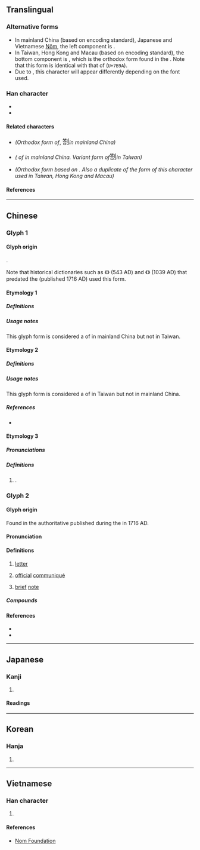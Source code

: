{{also|札|剳|箚}}
{{character info/new}}
==Translingual==

===Alternative forms===
* In mainland China (based on {{w|GB 18030}} encoding standard), Japanese {{w|kanji}} and Vietnamese [[Nôm]], the left component is {{l|mul|答}}.
* In Taiwan, Hong Kong and Macau (based on {{w|Big5}} encoding standard), the bottom component is {{l|mul|㓣}}, which is the orthodox form found in the {{w|Kangxi dictionary}}. Note that this form is identical with that of {{l|mul|箚}} (<code>U+7B9A</code>).
* Due to {{w|Han unification}}, this character will appear differently depending on the font used.

===Han character===
* {{Han char|rn=18|rad=刀|as=12|sn=14|four=82600|canj=HRLN,XHRLN|ids=⿰答刂(GJV)}}
* {{Han char|rn=118|rad=竹|as=08|sn=14|four=88623,88602|canj=HORN|ids=⿱𥫗㓣(HT)}}

====Related characters====
* {{l|mul|[[札]]}} ''(Orthodox form of ''{{l|mul|剳}}, <font size=4, lang=zh-Hans>劄</font>'' in mainland China)''
* {{l|mul|[[剳]]}} ''({{w|Variant Chinese character|Variant form}} of {{l|mul|札}} in mainland China. Variant form of ''<font size=4, lang=zh-Hant>劄</font>'' in Taiwan)'' <!-- Refer https://www.moedict.tw/剳 -->
* {{l|mul|[[箚]]}} ''(Orthodox form based on {{w|Kangxi dictionary}}. Also a duplicate of the form of this character used in Taiwan, Hong Kong and Macau)''

====References====
{{Han ref|kx=0144.261|dj=0325.080|hdz=10356.030|uh=5284}}

----

==Chinese==

===Glyph 1===
{{Han-glyphref|⿰答刂|}}

====Glyph origin====
{{Han etym}}
{{Han compound|答|刂|c1=p|c2=s|t2=knife; blade|ls=psc}}.

Note that historical dictionaries such as {{w|Yupian}} 《{{w2|zh|玉篇}}》 (543 AD) and {{w|Jiyun}} 《{{w2|zh|集韻}}》 (1039 AD) that predated the {{w|Kangxi dictionary}} (published 1716 AD) used this form.

====Etymology 1====

=====Definitions=====
{{zh-see|札|v}}

=====Usage notes=====
This glyph form is considered a {{w|Variant Chinese character|variant form}} of {{l|zh|札}} in mainland China but not in Taiwan. <!-- Refer character 3532, https://zh.wikisource.org/wiki/通用規范漢字表 -->

====Etymology 2====

=====Definitions=====
{{zh-see|箚|v|refer [[劄#Glyph 2|glyph 2]] below}}

=====Usage notes=====
This glyph form is considered a {{w|Variant Chinese character|variant form}} of {{l|zh|⿱[[𥫗]][[㓣]]}} in Taiwan but not in mainland China.

=====References=====
* {{R:twedu|B03225-003}} <!-- Note: This reference belongs to Glyph 1, Etymology 2 -->

====Etymology 3====

=====Pronunciations=====
{{zh-pron
|m=zhá
|cat=n
}}

=====Definitions=====
{{zh-hanzi}}

# {{lb|zh|mainland China|traditional Chinese medicine}} {{zh-used in|目劄|type of [[eye]] related [[illness]]}}. <!-- Refer character 7692, https://zh.wikisource.org/wiki/通用規范漢字表 -->

===Glyph 2===
{{Han-glyphref|⿱𥫗㓣|}}
{{zh-forms|alt=[[剳#Etymology 1|剳]],[[劄#Etymology 2|劄]]:⿰答刂}} <!-- Refer http://dict.variants.moe.edu.tw/variants/rbt/word_attribute.rbt?quote_code=QjAzMjI1 -->

====Glyph origin====
Found in the authoritative {{w|Kangxi dictionary}} published during the {{w|Qing dynasty}} in 1716 AD.

====Pronunciation====
{{zh-pron
|m=zhá
|c=zaap3,zaat3
|c_note=zaap3 - colloquial; zaat3 - variant
|mc=y
|oc=y
|cat=n
}}

====Definitions====
{{zh-hanzi}}

# {{zh-alt-lb|札}} [[letter]]
# {{zh-alt-lb|札}} [[official]] [[communiqué]]
#: {{zh-syn|公文}}
# [[brief]] [[note]]
#: {{zh-syn|筆記}}

=====Compounds=====
{{zh-der|劄付|劄子|劄記|告劄|撩東劄西|紙劄|駐劄|駐劄國|點劄}}

====References====
* {{R:twedu|B03225}} <!-- Note: This reference belongs to Glyph 2 -->
* {{R:yue:Hanzi}}

----

==Japanese==

===Kanji===
{{ja-kanji|grade=|rs=刀12}}

# {{defn|lang=ja|sort=刀12}}

====Readings====
{{ja-readings
|on=さつ, とう
|kun=さす, かぎ, かま
}}

----

==Korean==

===Hanja===
{{ko-hanja|hangeul=차|rv=cha|mr=ch'a}}

# {{defn|lang=ko|sort=刀12}}

----

==Vietnamese==

===Han character===
{{vi-hantu|rs=刀12|[[chép]], [[tráp]], [[trát]]}}

# {{defn|lang=vi|sort=刀12}}

====References====
* [http://nomfoundation.org/common/nom_details.php?codepoint=5284 Nom Foundation]